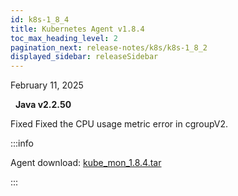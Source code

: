 ```yaml
---
id: k8s-1_8_4
title: Kubernetes Agent v1.8.4
toc_max_heading_level: 2
pagination_next: release-notes/k8s/k8s-1_8_2
displayed_sidebar: releaseSidebar
---
```


February 11, 2025

&nbsp; **Java v2.2.50**

<Status priority='0'>Fixed</Status> Fixed the CPU usage metric error in cgroupV2.

:::info

Agent download: [kube_mon_1.8.4.tar](https://repo.whatap.io/docker/kube_mon_1.8.4.tar)

:::
